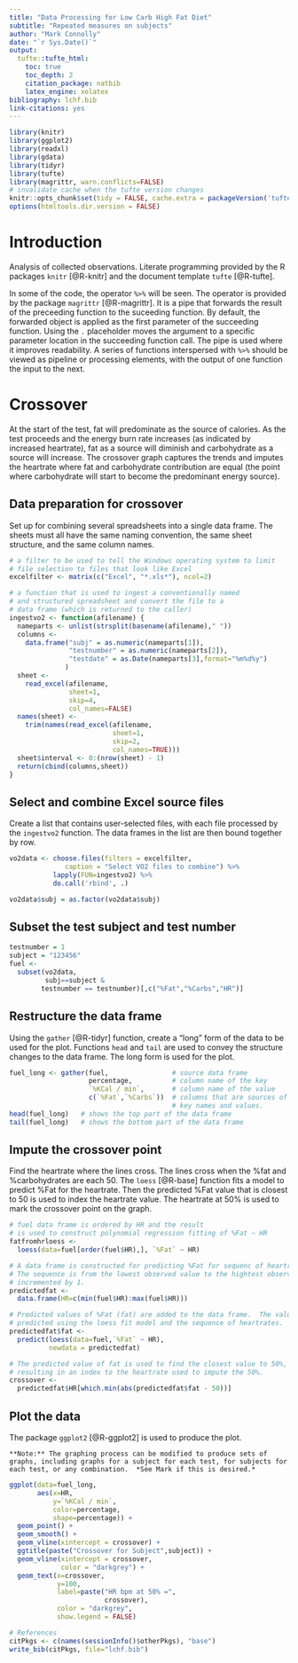 ```yaml
---
title: "Data Processing for Low Carb High Fat Diet"
subtitle: "Repeated measures on subjects"
author: "Mark Connolly"
date: "`r Sys.Date()`"
output:
  tufte::tufte_html:
    toc: true
    toc_depth: 2
    citation_package: natbib
    latex_engine: xelatex
bibliography: lchf.bib
link-citations: yes
---
```


```r
library(knitr)
library(ggplot2)
library(readxl)
library(gdata)
library(tidyr)
library(tufte)
library(magrittr, warn.conflicts=FALSE)
# invalidate cache when the tufte version changes
knitr::opts_chunk$set(tidy = FALSE, cache.extra = packageVersion('tufte'))
options(htmltools.dir.version = FALSE)
```
# Introduction
Analysis of collected observations.  Literate programming provided by the R packages `knitr` [@R-knitr] and the document template `tufte`  [@R-tufte].

In some of the code, the operator `%>%` will be seen.  The operator is provided by the package `magrittr` [@R-magrittr].  It is a pipe that forwards the result of the preceeding function to the suceeding function.  By default, the forwarded object is applied as the first parameter of the succeeding function.  Using the `.` placeholder moves the argument to a specific parameter location in the succeeding function call.  The pipe is used where it improves readability.  A series of functions interspersed with `%>%` should be viewed as pipeline or processing elements, with the output of one function the input to the next.

# Crossover
At the start of the test, fat will predominate as the source of calories.  As the test proceeds and the energy burn rate increases (as indicated by increased heartrate), fat as a source will diminish and carbohydrate as a source will increase.  The crossover graph captures the trends and imputes the heartrate where fat and carbohydrate contribution are equal (the point where carbohydrate will start to become the predominant energy source).

## Data preparation for crossover
Set up for combining several spreadsheets into a single data frame.  The sheets must all have the same naming convention, the same sheet structure, and the same column names.

```r
# a filter to be used to tell the Windows operating system to limit 
# file selection to files that look like Excel
excelfilter <- matrix(c("Excel", "*.xls*"), ncol=2)

# a function that is used to ingest a conventionally named 
# and structured spreadsheet and convert the file to a 
# data frame (which is returned to the caller)
ingestvo2 <- function(afilename) {
  nameparts <- unlist(strsplit(basename(afilename)," "))
  columns <- 
    data.frame("subj" = as.numeric(nameparts[1]),
               "testnumber" = as.numeric(nameparts[2]),
               "testdate" = as.Date(nameparts[3],format="%m%d%y")
              ) 
  sheet <- 
    read_excel(afilename, 
               sheet=1, 
               skip=4, 
               col_names=FALSE)
  names(sheet) <- 
    trim(names(read_excel(afilename, 
                          sheet=1, 
                          skip=2, 
                          col_names=TRUE)))
  sheet$interval <- 0:(nrow(sheet) - 1)
  return(cbind(columns,sheet))
}
```

## Select and combine Excel source files
Create a list that contains user-selected files, with each file processed by the `ingestvo2` function.  The data frames in the list are then bound together by row.  

```r
vo2data <- choose.files(filters = excelfilter,
              caption = "Select VO2 files to combine") %>%
           lapply(FUN=ingestvo2) %>% 
           do.call('rbind', .)

vo2data$subj = as.factor(vo2data$subj)
```


## Subset the test subject and test number

```r
testnumber = 1
subject = "123456"
fuel <- 
  subset(vo2data, 
         subj==subject & 
        testnumber == testnumber)[,c("%Fat","%Carbs","HR")]
```

## Restructure the data frame
Using the `gather` [@R-tidyr] function, create a "long" form of the data to be used for the plot. Functions `head` and `tail` are used to convey the structure changes to the data frame.  The long form is used for the plot.
```r
fuel_long <- gather(fuel,                # source data frame
                    percentage,          # column name of the key
                    `%KCal / min`,       # column name of the value
                    c(`%Fat`,`%Carbs`))  # columns that are sources of
                                         # key names and values.
head(fuel_long)   # shows the top part of the data frame
tail(fuel_long)   # shows the bottom part of the data frame
```

## Impute the crossover point
Find the heartrate where the lines cross.  The lines cross when the %fat and %carbohydrates are each 50.  The `loess` [@R-base] function fits a model to predict %Fat for the heartrate. Then the predicted %Fat value that is closest to 50 is used to index the heartrate value.  The heartrate at 50% is used to mark the crossover point on the graph.
```r
# fuel data frame is ordered by HR and the result
# is used to construct polynomial regression fitting of %Fat ~ HR
fatfromhrloess <-
  loess(data=fuel[order(fuel$HR),], `%Fat` ~ HR)

# A data frame is constructed for predicting %Fat for sequenc of heartrate values.
# The sequence is from the lowest observed value to the hightest observed value, 
# incremented by 1.
predictedfat <- 
  data.frame(HR=c(min(fuel$HR):max(fuel$HR)))

# Predicted values of %Fat (fat) are added to the data frame.  The values are 
# predicted using the loess fit model and the sequence of heartrates.
predictedfat$fat <- 
  predict(loess(data=fuel,`%Fat` ~ HR), 
          newdata = predictedfat)

# The predicted value of fat is used to find the closest value to 50%,
# resulting in an index to the heartrate used to impute the 50%.  
crossover <- 
  predictedfat$HR[which.min(abs(predictedfat$fat - 50))]
```

## Plot the data
The package `ggplot2` [@R-ggplot2] is used to produce the plot.
```marginfigure
**Note:** The graphing process can be modified to produce sets of graphs, including graphs for a subject for each test, for subjects for each test, or any combination.  *See Mark if this is desired.*
```
```r
ggplot(data=fuel_long,
       aes(x=HR,
           y=`%KCal / min`,
           color=percentage, 
           shape=percentage)) + 
  geom_point() + 
  geom_smooth() +
  geom_vline(xintercept = crossover) +
  ggtitle(paste("Crossover for Subject",subject)) + 
  geom_vline(xintercept = crossover,
             color = "darkgrey") +
  geom_text(x=crossover, 
            y=100, 
            label=paste("HR bpm at 50% =",
                        crossover),
            color = "darkgrey",
            show.legend = FALSE)
```

```r
# References
citPkgs <- c(names(sessionInfo()$otherPkgs), "base")
write_bib(citPkgs, file="lchf.bib")

```

